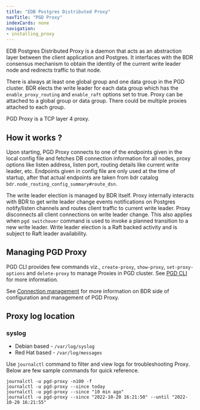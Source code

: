 ```yaml
---
title: "EDB Postgres Distributed Proxy"
navTitle: "PGD Proxy"
indexCards: none
navigation:
- installing_proxy
---
```


EDB Postgres Distributed Proxy is a daemon that acts as an abstraction layer between the client application and Postgres. It interfaces with the BDR consensus mechanism to obtain the identity of the current write leader node and redirects traffic to that node.

There is always at least one global group and one data group in the PGD cluster. BDR elects the write leader for each data group which has the `enable_proxy_routing` and `enable_raft` options set to true. Proxy can be attached to a global group or data group. There could be multiple proxies attached to each group.

PGD Proxy is a TCP layer 4 proxy.


## How it works ?

Upon starting, PGD Proxy connects to one of the endpoints given in the local config file and fetches DB connection information for all nodes, proxy options like listen address, listen port, routing details like current write leader, etc. Endpoints given in config file are only used at the time of startup, after that actual endpoints are taken from bdr catalog `bdr.node_routing_config_summary#route_dsn`.

The write leader election is managed by BDR itself. Proxy internally interacts with BDR to get write leader change events notifications on Postgres notify/listen channels and routes client traffic to current write leader. Proxy disconnects all client connections on write leader change. This also applies when `pgd switchover` command is used to invoke a planned transition to a new write leader. Write leader election is a Raft backed activity and is subject to Raft leader availability.


## Managing PGD Proxy

PGD CLI provides few commands viz., `create-proxy`, `show-proxy`, `set-proxy-options` and `delete-proxy` to manage Proxies in PGD cluster. See [PGD CLI](/product_docs/docs/pgd/5/cli/command_ref) for more information.

See [Connection management](/product_docs/docs/pgd/5/routing) for more information on BDR side of configuration and management of PGD Proxy.


## Proxy log location
### syslog
- Debian based - `/var/log/syslog`
- Red Hat based - `/var/log/messages`

Use `journalctl` command to filter and view logs for troubleshooting Proxy. Below are few sample commands for quick reference.
```
journalctl -u pgd-proxy -n100 -f
journalctl -u pgd-proxy --since today
journalctl -u pgd-proxy --since "10 min ago"
journalctl -u pgd-proxy --since "2022-10-20 16:21:50" --until "2022-10-20 16:21:55"
```



